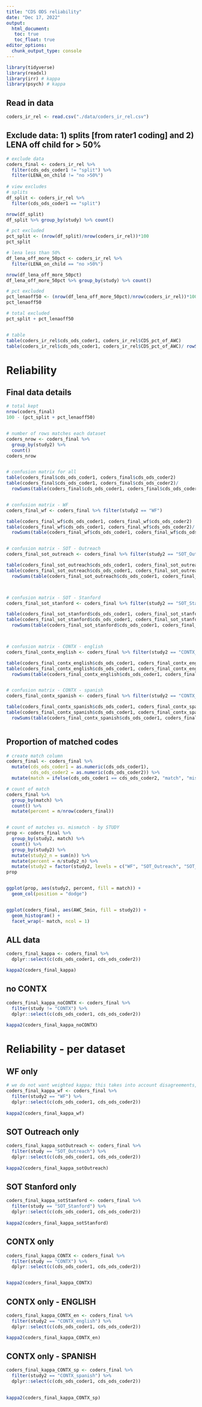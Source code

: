 ```yaml
---
title: "CDS ODS reliability"
date: "Dec 17, 2022"
output:
  html_document: 
   toc: true
   toc_float: true
editor_options: 
  chunk_output_type: console
---
```


```r

library(tidyverse)
library(readxl)
library(irr) # kappa
library(psych) # kappa

```



## Read in data
```r
coders_ir_rel <- read.csv("./data/coders_ir_rel.csv")

```


## Exclude data: 1) splits [from rater1 coding] and 2) LENA off child for > 50%
```r
# exclude data
coders_final <- coders_ir_rel %>% 
  filter(cds_ods_coder1 != "split") %>% 
  filter(LENA_on_child != "no >50%")
  
# view excludes
# splits
df_split <- coders_ir_rel %>% 
  filter(cds_ods_coder1 == "split")

nrow(df_split)
df_split %>% group_by(study) %>% count()

# pct excluded
pct_split <- (nrow(df_split)/nrow(coders_ir_rel))*100
pct_split

# lena less than 50%
df_lena_off_more_50pct <- coders_ir_rel %>% 
  filter(LENA_on_child == "no >50%")

nrow(df_lena_off_more_50pct)
df_lena_off_more_50pct %>% group_by(study) %>% count()

# pct excluded
pct_lenaoff50 <- (nrow(df_lena_off_more_50pct)/nrow(coders_ir_rel))*100
pct_lenaoff50

# total excluded
pct_split + pct_lenaoff50


# table
table(coders_ir_rel$cds_ods_coder1, coders_ir_rel$CDS_pct_of_AWC)
table(coders_ir_rel$cds_ods_coder1, coders_ir_rel$CDS_pct_of_AWC)/ rowSums(table(coders_ir_rel$cds_ods_coder1, coders_ir_rel$CDS_pct_of_AWC))

```



# Reliability

## Final data details
```r
# total kept
nrow(coders_final)
100 - (pct_split + pct_lenaoff50)


# number of rows matches each dataset
coders_nrow <- coders_final %>% 
  group_by(study2) %>% 
  count()
coders_nrow


# confusion matrix for all 
table(coders_final$cds_ods_coder1, coders_final$cds_ods_coder2)
table(coders_final$cds_ods_coder1, coders_final$cds_ods_coder2)/
  rowSums(table(coders_final$cds_ods_coder1, coders_final$cds_ods_coder2))


# confusion matrix - WF
coders_final_wf <- coders_final %>% filter(study2 == "WF")

table(coders_final_wf$cds_ods_coder1, coders_final_wf$cds_ods_coder2)
table(coders_final_wf$cds_ods_coder1, coders_final_wf$cds_ods_coder2)/
  rowSums(table(coders_final_wf$cds_ods_coder1, coders_final_wf$cds_ods_coder2))


# confusion matrix - SOT - Outreach
coders_final_sot_outreach <- coders_final %>% filter(study2 == "SOT_Outreach")

table(coders_final_sot_outreach$cds_ods_coder1, coders_final_sot_outreach$cds_ods_coder2)
table(coders_final_sot_outreach$cds_ods_coder1, coders_final_sot_outreach$cds_ods_coder2)/
  rowSums(table(coders_final_sot_outreach$cds_ods_coder1, coders_final_sot_outreach$cds_ods_coder2))



# confusion matrix - SOT - Stanford
coders_final_sot_stanford <- coders_final %>% filter(study2 == "SOT_Stanford")

table(coders_final_sot_stanford$cds_ods_coder1, coders_final_sot_stanford$cds_ods_coder2)
table(coders_final_sot_stanford$cds_ods_coder1, coders_final_sot_stanford$cds_ods_coder2)/
  rowSums(table(coders_final_sot_stanford$cds_ods_coder1, coders_final_sot_stanford$cds_ods_coder2))



# confusion matrix - CONTX - english
coders_final_contx_english <- coders_final %>% filter(study2 == "CONTX_english")

table(coders_final_contx_english$cds_ods_coder1, coders_final_contx_english$cds_ods_coder2)
table(coders_final_contx_english$cds_ods_coder1, coders_final_contx_english$cds_ods_coder2)/
  rowSums(table(coders_final_contx_english$cds_ods_coder1, coders_final_contx_english$cds_ods_coder2))


# confusion matrix - CONTX - spanish
coders_final_contx_spanish <- coders_final %>% filter(study2 == "CONTX_spanish")

table(coders_final_contx_spanish$cds_ods_coder1, coders_final_contx_spanish$cds_ods_coder2)
table(coders_final_contx_spanish$cds_ods_coder1, coders_final_contx_spanish$cds_ods_coder2)/
  rowSums(table(coders_final_contx_spanish$cds_ods_coder1, coders_final_contx_spanish$cds_ods_coder2))



```


## Proportion of matched codes
```r
# create match column
coders_final <- coders_final %>% 
  mutate(cds_ods_coder1 = as.numeric(cds_ods_coder1), 
         cds_ods_coder2 = as.numeric(cds_ods_coder2)) %>% 
  mutate(match = ifelse(cds_ods_coder1 == cds_ods_coder2, "match", "mismatch"))

# count of match
coders_final %>% 
  group_by(match) %>% 
  count() %>% 
  mutate(percent = n/nrow(coders_final))


# count of matches vs. mismatch - by STUDY
prop <- coders_final %>% 
  group_by(study2, match) %>% 
  count() %>% 
  group_by(study2) %>% 
  mutate(study2_n = sum(n)) %>% 
  mutate(percent = n/study2_n) %>% 
  mutate(study2 = factor(study2, levels = c("WF", "SOT_Outreach", "SOT_Stanford", "CONTX_english", "CONTX_spanish")))
prop


ggplot(prop, aes(study2, percent, fill = match)) +
  geom_col(position = "dodge")


ggplot(coders_final, aes(AWC_5min, fill = study2)) + 
  geom_histogram() +
  facet_wrap(~ match, ncol = 1)

```




## ALL data
```r
coders_final_kappa <- coders_final %>% 
  dplyr::select(c(cds_ods_coder1, cds_ods_coder2))

kappa2(coders_final_kappa)
```


## no CONTX
```r
coders_final_kappa_noCONTX <- coders_final %>% 
  filter(study != "CONTX") %>% 
  dplyr::select(c(cds_ods_coder1, cds_ods_coder2))
  
kappa2(coders_final_kappa_noCONTX)
```


# Reliability - per dataset
## WF only
```r
# we do not want weighted kappa; this takes into account disagreements, but weighted kappa is more relevant when data are rank ordered
coders_final_kappa_wf <- coders_final %>% 
  filter(study2 == "WF") %>% 
  dplyr::select(c(cds_ods_coder1, cds_ods_coder2))
  
kappa2(coders_final_kappa_wf)
```


## SOT Outreach only
```r
coders_final_kappa_sotOutreach <- coders_final %>% 
  filter(study == "SOT_Outreach") %>% 
  dplyr::select(c(cds_ods_coder1, cds_ods_coder2))
  
kappa2(coders_final_kappa_sotOutreach)
```


## SOT Stanford only
```r
coders_final_kappa_sotStanford <- coders_final %>% 
  filter(study == "SOT_Stanford") %>% 
  dplyr::select(c(cds_ods_coder1, cds_ods_coder2))
  
kappa2(coders_final_kappa_sotStanford)
```


## CONTX only
```r
coders_final_kappa_CONTX <- coders_final %>% 
  filter(study == "CONTX") %>% 
  dplyr::select(c(cds_ods_coder1, cds_ods_coder2))


kappa2(coders_final_kappa_CONTX)

```


## CONTX only - ENGLISH
```r
coders_final_kappa_CONTX_en <- coders_final %>% 
  filter(study2 == "CONTX_english") %>% 
  dplyr::select(c(cds_ods_coder1, cds_ods_coder2))

kappa2(coders_final_kappa_CONTX_en)
```


## CONTX only - SPANISH
```r
coders_final_kappa_CONTX_sp <- coders_final %>% 
  filter(study2 == "CONTX_spanish") %>% 
  dplyr::select(c(cds_ods_coder1, cds_ods_coder2))

 
kappa2(coders_final_kappa_CONTX_sp)
```
